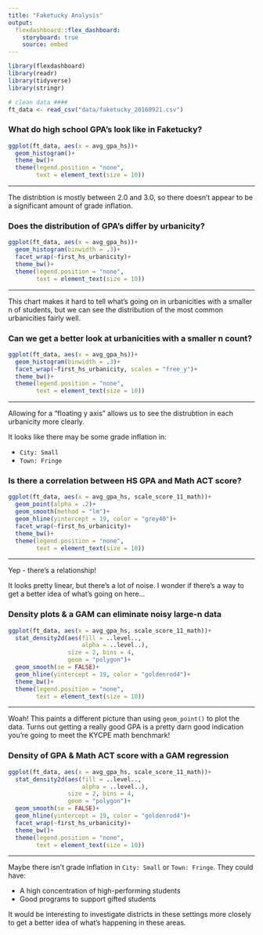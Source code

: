 ```yaml
---
title: "Faketucky Analysis"
output: 
  flexdashboard::flex_dashboard:
    storyboard: true
    source: embed
---
```


```r
library(flexdashboard)
library(readr)
library(tidyverse)
library(stringr)

# clean data ####
ft_data <- read_csv("data/faketucky_20160921.csv")
```


### What do high school GPA's look like in Faketucky?

```r

ggplot(ft_data, aes(x = avg_gpa_hs))+
  geom_histogram()+
  theme_bw()+
  theme(legend.position = "none",
        text = element_text(size = 10))
```
 
***

The distribtion is mostly between 2.0 and 3.0, so there doesn't appear to be a significant amount of grade inflation.

### Does the distribution of GPA's differ by urbanicity?

```r

ggplot(ft_data, aes(x = avg_gpa_hs))+
  geom_histogram(binwidth = .3)+
  facet_wrap(~first_hs_urbanicity)+
  theme_bw()+
  theme(legend.position = "none",
        text = element_text(size = 10))
```

***

This chart makes it hard to tell what's going on in urbanicities with a smaller n of students, but we can see the distribution of the most common urbanicities fairly well.


### Can we get a better look at urbanicities with a smaller n count?

```r
ggplot(ft_data, aes(x = avg_gpa_hs))+
  geom_histogram(binwidth = .3)+
  facet_wrap(~first_hs_urbanicity, scales = "free_y")+
  theme_bw()+
  theme(legend.position = "none",
        text = element_text(size = 10))
```

***

Allowing for a "floating y axis" allows us to see the distrubtion in each urbanicity more clearly.

It looks like there may be some grade inflation in:

- `City: Small`
- `Town: Fringe`

### Is there a correlation between HS GPA and Math ACT score?

```r
ggplot(ft_data, aes(x = avg_gpa_hs, scale_score_11_math))+
  geom_point(alpha = .2)+
  geom_smooth(method = "lm")+
  geom_hline(yintercept = 19, color = "grey40")+
  facet_wrap(~first_hs_urbanicity)+
  theme_bw()+
  theme(legend.position = "none",
        text = element_text(size = 10))
```

***

Yep - there's a relationship! 

It looks pretty linear, but there's a lot of noise. I wonder if there's a way to get a better idea of what's going on here...

### Density plots & a GAM can eliminate noisy large-n data
```r
ggplot(ft_data, aes(x = avg_gpa_hs, scale_score_11_math))+
  stat_density2d(aes(fill = ..level..,
                     alpha = ..level..),
                 size = 2, bins = 4,
                 geom = "polygon")+
  geom_smooth(se = FALSE)+
  geom_hline(yintercept = 19, color = "goldenrod4")+
  theme_bw()+
  theme(legend.position = "none",
        text = element_text(size = 10))

```

***

Woah! This paints a different picture than using `geom_point()` to plot the data. Turns out getting a really good GPA is a pretty darn good indication you're going to meet the KYCPE math benchmark!


 
### Density of GPA & Math ACT score with a GAM regression

```r
ggplot(ft_data, aes(x = avg_gpa_hs, scale_score_11_math))+
  stat_density2d(aes(fill = ..level..,
                     alpha = ..level..),
                 size = 2, bins = 4,
                 geom = "polygon")+
  geom_smooth(se = FALSE)+
  geom_hline(yintercept = 19, color = "goldenrod4")+
  facet_wrap(~first_hs_urbanicity)+
  theme_bw()+
  theme(legend.position = "none",
        text = element_text(size = 10))

```

***

Maybe there isn't grade inflation in `City: Small` or `Town: Fringe`. They could have:

- A high concentration of high-performing students
- Good programs to support gifted students

It would be interesting to investigate districts in these settings more closely to get a better idea of what's happening in these areas.